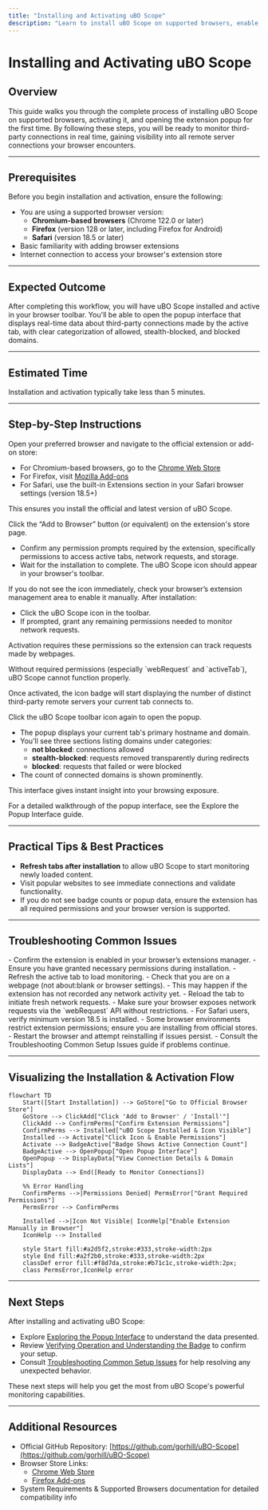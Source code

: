 ```yaml
---
title: "Installing and Activating uBO Scope"
description: "Learn to install uBO Scope on supported browsers, enable it, and open the extension's popup. This guide covers both browser store installations and first-launch configuration, ensuring users are ready to start monitoring connections."
---
```


# Installing and Activating uBO Scope

## Overview
This guide walks you through the complete process of installing uBO Scope on supported browsers, activating it, and opening the extension popup for the first time. By following these steps, you will be ready to monitor third-party connections in real time, gaining visibility into all remote server connections your browser encounters.

---

## Prerequisites
Before you begin installation and activation, ensure the following:

- You are using a supported browser version:
  - **Chromium-based browsers** (Chrome 122.0 or later)
  - **Firefox** (version 128 or later, including Firefox for Android)
  - **Safari** (version 18.5 or later)
- Basic familiarity with adding browser extensions
- Internet connection to access your browser's extension store

---

## Expected Outcome
After completing this workflow, you will have uBO Scope installed and active in your browser toolbar. You'll be able to open the popup interface that displays real-time data about third-party connections made by the active tab, with clear categorization of allowed, stealth-blocked, and blocked domains.

---

## Estimated Time
Installation and activation typically take less than 5 minutes.

---

## Step-by-Step Instructions

<Steps>
<Step title="1. Access Your Browser's Extension Store">
Open your preferred browser and navigate to the official extension or add-on store:

- For Chromium-based browsers, go to the [Chrome Web Store](https://chromewebstore.google.com/detail/ubo-scope/bbdpgcaljkaaigfcomhidmneffjjjfgp)
- For Firefox, visit [Mozilla Add-ons](https://addons.mozilla.org/firefox/addon/ubo-scope/)
- For Safari, use the built-in Extensions section in your Safari browser settings (version 18.5+)

This ensures you install the official and latest version of uBO Scope.
</Step>

<Step title="2. Install uBO Scope Extension">
Click the “Add to Browser” button (or equivalent) on the extension's store page.

- Confirm any permission prompts required by the extension, specifically permissions to access active tabs, network requests, and storage.
- Wait for the installation to complete. The uBO Scope icon should appear in your browser's toolbar.

<Check>
If you do not see the icon immediately, check your browser’s extension management area to enable it manually.
</Check>
</Step>

<Step title="3. Enable and Activate uBO Scope">
After installation:

- Click the uBO Scope icon in the toolbar.
- If prompted, grant any remaining permissions needed to monitor network requests.

Activation requires these permissions so the extension can track requests made by webpages.

<Warning>
Without required permissions (especially `webRequest` and `activeTab`), uBO Scope cannot function properly.
</Warning>

Once activated, the icon badge will start displaying the number of distinct third-party remote servers your current tab connects to.

</Step>

<Step title="4. Open and Explore the Popup Interface">
Click the uBO Scope toolbar icon again to open the popup.

- The popup displays your current tab's primary hostname and domain.
- You’ll see three sections listing domains under categories:
  - **not blocked**: connections allowed
  - **stealth-blocked**: requests removed transparently during redirects
  - **blocked**: requests that failed or were blocked
- The count of connected domains is shown prominently.

This interface gives instant insight into your browsing exposure.

<Info>
For a detailed walkthrough of the popup interface, see the Explore the Popup Interface guide.
</Info>

</Step>
</Steps>

---

## Practical Tips & Best Practices

- **Refresh tabs after installation** to allow uBO Scope to start monitoring newly loaded content.
- Visit popular websites to see immediate connections and validate functionality.
- If you do not see badge counts or popup data, ensure the extension has all required permissions and your browser version is supported.

---

## Troubleshooting Common Issues

<AccordionGroup title="Common Setup Issues and Solutions">
<Accordion title="The uBO Scope icon badge is missing or shows no data">
- Confirm the extension is enabled in your browser’s extensions manager.
- Ensure you have granted necessary permissions during installation.
- Refresh the active tab to load monitoring.
- Check that you are on a webpage (not about:blank or browser settings).
</Accordion>

<Accordion title="The popup shows 'NO DATA' or empty sections">
- This may happen if the extension has not recorded any network activity yet.
- Reload the tab to initiate fresh network requests.
- Make sure your browser exposes network requests via the `webRequest` API without restrictions.
- For Safari users, verify minimum version 18.5 is installed.
</Accordion>

<Accordion title="Installation prompts fail or are blocked">
- Some browser environments restrict extension permissions; ensure you are installing from official stores.
- Restart the browser and attempt reinstalling if issues persist.
- Consult the Troubleshooting Common Setup Issues guide if problems continue.
</Accordion>
</AccordionGroup>

---

## Visualizing the Installation & Activation Flow

```mermaid
flowchart TD
    Start([Start Installation]) --> GoStore["Go to Official Browser Store"]
    GoStore --> ClickAdd["Click 'Add to Browser' / 'Install'"]
    ClickAdd --> ConfirmPerms["Confirm Extension Permissions"]
    ConfirmPerms --> Installed["uBO Scope Installed & Icon Visible"]
    Installed --> Activate["Click Icon & Enable Permissions"]
    Activate --> BadgeActive["Badge Shows Active Connection Count"]
    BadgeActive --> OpenPopup["Open Popup Interface"]
    OpenPopup --> DisplayData["View Connection Details & Domain Lists"]
    DisplayData --> End([Ready to Monitor Connections])

    %% Error Handling
    ConfirmPerms -->|Permissions Denied| PermsError["Grant Required Permissions"]
    PermsError --> ConfirmPerms

    Installed -->|Icon Not Visible| IconHelp["Enable Extension Manually in Browser"]
    IconHelp --> Installed

    style Start fill:#a2d5f2,stroke:#333,stroke-width:2px
    style End fill:#a2f2b0,stroke:#333,stroke-width:2px
    classDef error fill:#f8d7da,stroke:#b71c1c,stroke-width:2px;
    class PermsError,IconHelp error
```

---

## Next Steps

After installing and activating uBO Scope:

- Explore [Exploring the Popup Interface](https://docs.example.com/guides/getting-started/exploring-popup) to understand the data presented.
- Review [Verifying Operation and Understanding the Badge](https://docs.example.com/getting-started/first-run-usage/validation-and-badge) to confirm your setup.
- Consult [Troubleshooting Common Setup Issues](https://docs.example.com/getting-started/first-run-usage/troubleshooting-install) for help resolving any unexpected behavior.

These next steps will help you get the most from uBO Scope's powerful monitoring capabilities.

---

## Additional Resources

- Official GitHub Repository: [https://github.com/gorhill/uBO-Scope](https://github.com/gorhill/uBO-Scope)
- Browser Store Links:
  - [Chrome Web Store](https://chromewebstore.google.com/detail/ubo-scope/bbdpgcaljkaaigfcomhidmneffjjjfgp)
  - [Firefox Add-ons](https://addons.mozilla.org/firefox/addon/ubo-scope/)
- System Requirements & Supported Browsers documentation for detailed compatibility info



